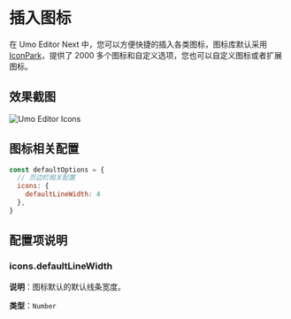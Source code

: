# 插入图标

在 Umo Editor Next 中，您可以方便快捷的插入各类图标，图标库默认采用 [IconPark](https://iconpark.oceanengine.com/official)，提供了 2000 多个图标和自定义选项，您也可以自定义图标或者扩展图标。

## 效果截图

![Umo Editor Icons](/demos/icons-cn.png)

## 图标相关配置

```js
const defaultOptions = {
  // 页边栏相关配置
  icons: {
    defaultLineWidth: 4
  },
}
```

## 配置项说明

### icons.defaultLineWidth

**说明**：图标默认的默认线条宽度。

**类型**：`Number`